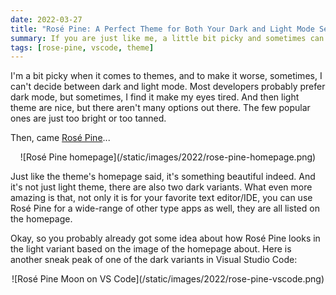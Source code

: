 ```yaml
---
date: 2022-03-27
title: "Rosé Pine: A Perfect Theme for Both Your Dark and Light Mode Setup"
summary: If you are just like me, a little bit picky and sometimes can't choose between dark and light mode, then maybe Rosé Pine might just be the one.
tags: [rose-pine, vscode, theme]
---
```


I'm a bit picky when it comes to themes, and to make it worse, sometimes, I can't decide between dark and light mode. Most developers probably prefer dark mode, but sometimes, I find it make my eyes tired. And then light theme are nice, but there aren't many options out there. The few popular ones are just too bright or too tanned.

Then, came [Rosé Pine](https://rosepinetheme.com)...

<center>
  ![Rosé Pine homepage](/static/images/2022/rose-pine-homepage.png)
</center>

Just like the theme's homepage said, it's something beautiful indeed. And it's not just light theme, there are also two dark variants. What even more amazing is that, not only it is for your favorite text editor/IDE, you can use Rosé Pine for a wide-range of other type apps as well, they are all listed on the homepage.

Okay, so you probably already got some idea about how Rosé Pine looks in the light variant based on the image of the homepage about. Here is another sneak peak of one of the dark variants in Visual Studio Code:

<center>
  ![Rosé Pine Moon on VS Code](/static/images/2022/rose-pine-vscode.png)
</center>
